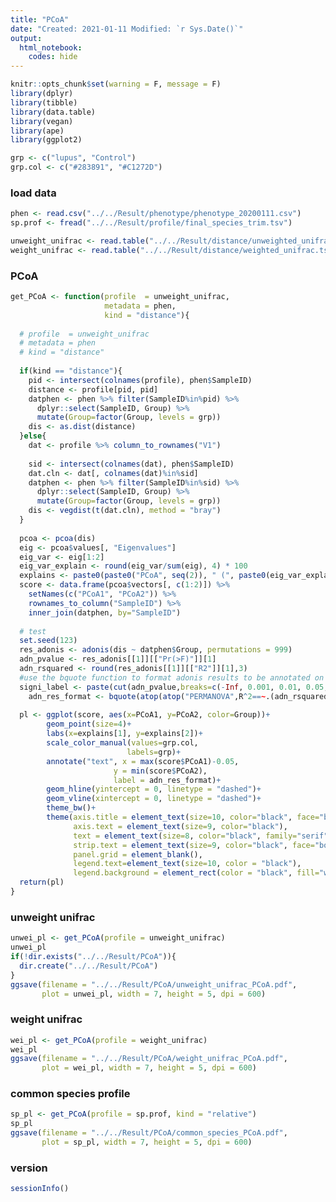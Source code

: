 ---
title: "PCoA"
date: "Created: 2021-01-11 Modified: `r Sys.Date()`"
output: 
  html_notebook:
    codes: hide
---

```{r setup, include=FALSE}
knitr::opts_chunk$set(warning = F, message = F)
library(dplyr)
library(tibble)
library(data.table)
library(vegan)
library(ape)
library(ggplot2)

grp <- c("lupus", "Control")
grp.col <- c("#283891", "#C1272D")
```


### load data
```{r}
phen <- read.csv("../../Result/phenotype/phenotype_20200111.csv")
sp.prof <- fread("../../Result/profile/final_species_trim.tsv")

unweight_unifrac <- read.table("../../Result/distance/unweighted_unifrac.tsv")
weight_unifrac <- read.table("../../Result/distance/weighted_unifrac.tsv")
```

### PCoA

```{r}
get_PCoA <- function(profile  = unweight_unifrac,
                     metadata = phen,
                     kind = "distance"){
  
  # profile  = unweight_unifrac
  # metadata = phen
  # kind = "distance"
  
  if(kind == "distance"){
    pid <- intersect(colnames(profile), phen$SampleID)
    distance <- profile[pid, pid]
    datphen <- phen %>% filter(SampleID%in%pid) %>%
      dplyr::select(SampleID, Group) %>%
      mutate(Group=factor(Group, levels = grp))
    dis <- as.dist(distance)
  }else{
    dat <- profile %>% column_to_rownames("V1") 
    
    sid <- intersect(colnames(dat), phen$SampleID)
    dat.cln <- dat[, colnames(dat)%in%sid]
    datphen <- phen %>% filter(SampleID%in%sid) %>%
      dplyr::select(SampleID, Group) %>%
      mutate(Group=factor(Group, levels = grp))
    dis <- vegdist(t(dat.cln), method = "bray")
  }
  
  pcoa <- pcoa(dis)
  eig <- pcoa$values[, "Eigenvalues"]
  eig_var <- eig[1:2]
  eig_var_explain <- round(eig_var/sum(eig), 4) * 100 
  explains <- paste0(paste0("PCoA", seq(2)), " (", paste0(eig_var_explain, "%"), ")")
  score <- data.frame(pcoa$vectors[, c(1:2)]) %>% 
    setNames(c("PCoA1", "PCoA2")) %>%
    rownames_to_column("SampleID") %>%
    inner_join(datphen, by="SampleID")
	
  # test
  set.seed(123)
  res_adonis <- adonis(dis ~ datphen$Group, permutations = 999)
  adn_pvalue <- res_adonis[[1]][["Pr(>F)"]][1]
  adn_rsquared <- round(res_adonis[[1]][["R2"]][1],3)
  #use the bquote function to format adonis results to be annotated on the ordination plot.
  signi_label <- paste(cut(adn_pvalue,breaks=c(-Inf, 0.001, 0.01, 0.05, Inf), label=c("***", "**", "*", ".")))
    adn_res_format <- bquote(atop(atop("PERMANOVA",R^2==~.(adn_rsquared)),atop("p-value="~.(adn_pvalue)~.(signi_label), phantom())))  
  
  pl <- ggplot(score, aes(x=PCoA1, y=PCoA2, color=Group))+
        geom_point(size=4)+
        labs(x=explains[1], y=explains[2])+
        scale_color_manual(values=grp.col,
                          labels=grp)+
        annotate("text", x = max(score$PCoA1)-0.05,
                       y = min(score$PCoA2),
                       label = adn_res_format)+
        geom_hline(yintercept = 0, linetype = "dashed")+
        geom_vline(xintercept = 0, linetype = "dashed")+
        theme_bw()+
        theme(axis.title = element_text(size=10, color="black", face="bold"),
              axis.text = element_text(size=9, color="black"),
              text = element_text(size=8, color="black", family="serif"),
              strip.text = element_text(size=9, color="black", face="bold"), 
              panel.grid = element_blank(),
              legend.text=element_text(size=10, color = "black"),
              legend.background = element_rect(color = "black", fill="white"))
  return(pl)
}
```


### unweight unifrac
```{r, fig.width=8, fig.height=6}
unwei_pl <- get_PCoA(profile = unweight_unifrac)
unwei_pl
if(!dir.exists("../../Result/PCoA")){
  dir.create("../../Result/PCoA")
}
ggsave(filename = "../../Result/PCoA/unweight_unifrac_PCoA.pdf", 
       plot = unwei_pl, width = 7, height = 5, dpi = 600)
```

### weight unifrac
```{r, fig.width=8, fig.height=6}
wei_pl <- get_PCoA(profile = weight_unifrac)
wei_pl
ggsave(filename = "../../Result/PCoA/weight_unifrac_PCoA.pdf", 
       plot = wei_pl, width = 7, height = 5, dpi = 600)
```


### common species profile
```{r, fig.width=8, fig.height=6}
sp_pl <- get_PCoA(profile = sp.prof, kind = "relative")
sp_pl
ggsave(filename = "../../Result/PCoA/common_species_PCoA.pdf", 
       plot = sp_pl, width = 7, height = 5, dpi = 600)
```


### version
```{r}
sessionInfo()
```
